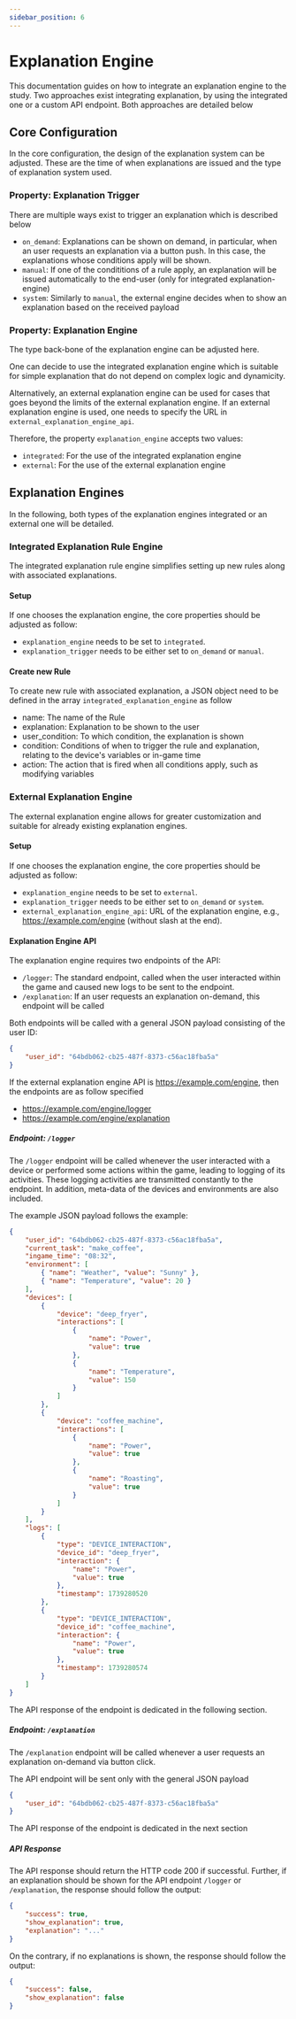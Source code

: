 ```yaml
---
sidebar_position: 6
---
```


# Explanation Engine

This documentation guides on how to integrate an explanation engine to the study.
Two approaches exist integrating explanation, by using the integrated one or a custom API endpoint. Both approaches are detailed below

## Core Configuration

In the core configuration, the design of the explanation system can be adjusted.
These are the time of when explanations are issued and the type of explanation system used.

### Property: Explanation Trigger

There are multiple ways exist to trigger an explanation which is described below

- `on_demand`: Explanations can be shown on demand, in particular, when an user requests an explanation via a button push. In this case, the explanations whose conditions apply will be shown.
- `manual`: If one of the condititions of a rule apply, an explanation will be issued automatically to the end-user (only for integrated explanation-engine)
- `system`: Similarly to `manual`, the external engine decides when to show an explanation based on the received payload

### Property: Explanation Engine

The type back-bone of the explanation engine can be adjusted here.

One can decide to use the integrated explanation engine which is suitable for simple explanation that do not depend on complex logic and dynamicity.

Alternatively, an external explanation engine can be used for cases that goes beyond the limits of the external explanation engine.
If an external explanation engine is used, one needs to specify the URL in `external_explanation_engine_api`.

Therefore, the property `explanation_engine` accepts two values:
- `integrated`: For the use of the integrated explanation engine
- `external`: For the use of the external explanation engine

## Explanation Engines

In the following, both types of the explanation engines integrated or an external one will be detailed.

### Integrated Explanation Rule Engine

The integrated explanation rule engine simplifies setting up new rules along with associated explanations.

#### Setup

If one chooses the explanation engine, the core properties should be adjusted as follow:
- `explanation_engine` needs to be set to `integrated`.
- `explanation_trigger` needs to be either set to `on_demand` or `manual`.

#### Create new Rule

To create new rule with associated explanation, a JSON object need to be defined in the array `integrated_explanation_engine` as follow

- name: The name of the Rule
- explanation: Explanation to be shown to the user
- user_condition: To which condition, the explanation is shown
- condition: Conditions of when to trigger the rule and explanation, relating to the device's variables or in-game time
- action: The action that is fired when all conditions apply, such as modifying variables

### External Explanation Engine

The external explanation engine allows for greater customization and suitable for already existing explanation engines.

#### Setup

If one chooses the explanation engine, the core properties should be adjusted as follow:
- `explanation_engine` needs to be set to `external`.
- `explanation_trigger` needs to be either set to `on_demand` or `system`.
- `external_explanation_engine_api`: URL of the explanation engine, e.g., https://example.com/engine (without slash at the end).

#### Explanation Engine API

The explanation engine requires two endpoints of the API:
- `/logger`: The standard endpoint, called when the user interacted within the game and caused new logs to be sent to the endpoint.
- `/explanation`: If an user requests an explanation on-demand, this endpoint will be called

Both endpoints will be called with a general JSON payload consisting of the user ID:

```json
{
    "user_id": "64bdb062-cb25-487f-8373-c56ac18fba5a"
}
```

If the external explanation engine API is https://example.com/engine, then the endpoints are as follow specified
- https://example.com/engine/logger
- https://example.com/engine/explanation


##### Endpoint: `/logger`

The `/logger` endpoint will be called whenever the user interacted with a device or performed some actions within the game, leading to logging of its activities.
These logging activities are transmitted constantly to the endpoint. In addition, meta-data of the devices and environments are also included.

The example JSON payload follows the example:

```json
{
    "user_id": "64bdb062-cb25-487f-8373-c56ac18fba5a",
    "current_task": "make_coffee",
    "ingame_time": "08:32",
    "environment": [
        { "name": "Weather", "value": "Sunny" },
        { "name": "Temperature", "value": 20 }
    ],
    "devices": [
        {
            "device": "deep_fryer",
            "interactions": [
                {
                    "name": "Power",
                    "value": true
                },
                {
                    "name": "Temperature",
                    "value": 150
                }
            ]
        },
        {
            "device": "coffee_machine",
            "interactions": [
                {
                    "name": "Power",
                    "value": true
                },
                {
                    "name": "Roasting",
                    "value": true
                }
            ]
        }
    ],
    "logs": [
        {
            "type": "DEVICE_INTERACTION",
            "device_id": "deep_fryer",
            "interaction": {
                "name": "Power",
                "value": true
            },
            "timestamp": 1739280520
        },
        {
            "type": "DEVICE_INTERACTION",
            "device_id": "coffee_machine",
            "interaction": {
                "name": "Power",
                "value": true
            },
            "timestamp": 1739280574
        }
    ]
}
```

The API response of the endpoint is dedicated in the following section.

##### Endpoint: `/explanation`

The `/explanation` endpoint will be called whenever a user requests an explanation on-demand via button click.

The API endpoint will be sent only with the general JSON payload

```json
{
    "user_id": "64bdb062-cb25-487f-8373-c56ac18fba5a"
}
```

The API response of the endpoint is dedicated in the next section

##### API Response 

The API response should return the HTTP code 200 if successful.
Further, if an explanation should be shown for the API endpoint `/logger` or `/explanation`, the response should follow the output:

```json
{
    "success": true,
    "show_explanation": true,
    "explanation": "..."
}
```

On the contrary, if no explanations is shown, the response should follow the output:

```json
{
    "success": false,
    "show_explanation": false
}
```

